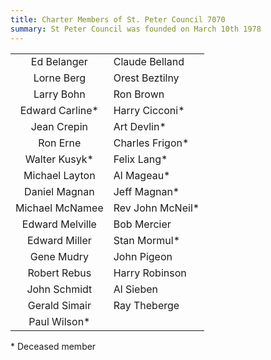 ---
title: Charter Members of St. Peter Council 7070
summary: St Peter Council was founded on March 10th 1978
---


|                  |                   |
| :--------------: | :---------------- |
|   Ed Belanger    | Claude Belland    |
|    Lorne Berg    | Orest Beztilny    |
|    Larry Bohn    | Ron Brown         |
| Edward Carline\* | Harry Cicconi\*   |
|   Jean Crepin    | Art Devlin\*      |
|     Ron Erne     | Charles Frigon\*  |
|  Walter Kusyk\*  | Felix Lang\*      |
|  Michael Layton  | Al Mageau\*       |
|  Daniel Magnan   | Jeff Magnan\*     |
| Michael McNamee  | Rev John McNeil\* |
| Edward Melville  | Bob Mercier       |
|  Edward Miller   | Stan Mormul\*     |
|    Gene Mudry    | John Pigeon       |
|   Robert Rebus   | Harry Robinson    |
|   John Schmidt   | Al Sieben         |
|  Gerald Simair   | Ray Theberge      |
|  Paul Wilson\*   |                   |

\* Deceased member
